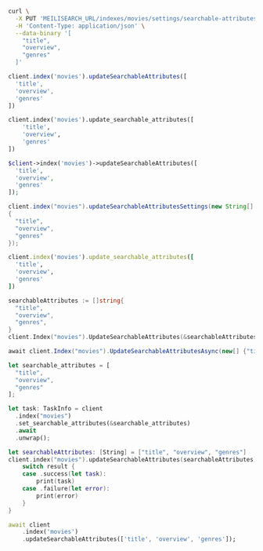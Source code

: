 <CodeGroup>

```bash cURL
curl \
  -X PUT 'MEILISEARCH_URL/indexes/movies/settings/searchable-attributes' \
  -H 'Content-Type: application/json' \
  --data-binary '[
    "title",
    "overview",
    "genres"
  ]'
```

```javascript JS
client.index('movies').updateSearchableAttributes([
  'title',
  'overview',
  'genres'
])
```

```python Python
client.index('movies').update_searchable_attributes([
    'title',
    'overview',
    'genres'
])
```

```php PHP
$client->index('movies')->updateSearchableAttributes([
  'title',
  'overview',
  'genres'
]);
```

```java Java
client.index("movies").updateSearchableAttributesSettings(new String[]
{
  "title",
  "overview",
  "genres"
});
```

```ruby Ruby
client.index('movies').update_searchable_attributes([
  'title',
  'overview',
  'genres'
])
```

```go Go
searchableAttributes := []string{
  "title",
  "overview",
  "genres",
}
client.Index("movies").UpdateSearchableAttributes(&searchableAttributes)
```

```csharp C#
await client.Index("movies").UpdateSearchableAttributesAsync(new[] {"title", "overview", "genres"});
```

```rust Rust
let searchable_attributes = [
  "title",
  "overview",
  "genres"
];

let task: TaskInfo = client
  .index("movies")
  .set_searchable_attributes(&searchable_attributes)
  .await
  .unwrap();
```

```swift Swift
let searchableAttributes: [String] = ["title", "overview", "genres"]
client.index("movies").updateSearchableAttributes(searchableAttributes) { (result) in
    switch result {
    case .success(let task):
        print(task)
    case .failure(let error):
        print(error)
    }
}
```

```dart Dart
await client
    .index('movies')
    .updateSearchableAttributes(['title', 'overview', 'genres']);
```
</CodeGroup>